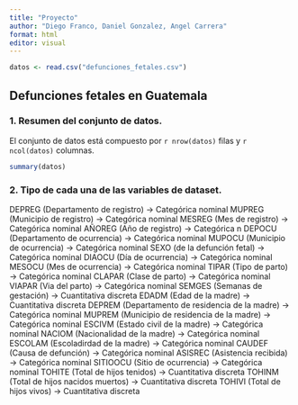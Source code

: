 ```yaml
---
title: "Proyecto"
author: "Diego Franco, Daniel Gonzalez, Angel Carrera"
format: html
editor: visual
---
```


```r
datos <- read.csv("defunciones_fetales.csv")
```

## Defunciones fetales en Guatemala

### 1. Resumen del conjunto de datos.  

El conjunto de datos está compuesto por `r nrow(datos)` filas
y `r ncol(datos)` columnas.

```r
summary(datos)
```

### 2. Tipo de cada una de las variables de dataset.  

DEPREG (Departamento de registro) -> Categórica nominal
MUPREG (Municipio de registro) -> Categórica nominal
MESREG (Mes de registro) -> Categórica nominal
AÑOREG (Año de registro) -> Categórica n
DEPOCU (Departamento de ocurrencia) -> Categórica nominal
MUPOCU (Municipio de ocurrencia) -> Categórica nominal
SEXO (de la defunción fetal) -> Categórica nominal
DIAOCU (Día de ocurrencia) -> Categórica nominal
MESOCU (Mes de ocurrencia) -> Categórica nominal
TIPAR (Tipo de parto) -> Categórica nominal
CLAPAR (Clase de parto) -> Categórica nominal
VIAPAR (Via del parto) -> Categórica nominal
SEMGES (Semanas de gestación) -> Cuantitativa discreta
EDADM (Edad de la madre) -> Cuantitativa discreta
DEPREM (Departamento de residencia de la madre) -> Categórica nominal
MUPREM (Municipio de residencia de la madre) -> Categórica nominal
ESCIVM (Estado civil de la madre) -> Categórica nominal
NACIOM (Nacionalidad de la madre) -> Categórica nominal
ESCOLAM (Escoladirdad de la madre) -> Categórica nominal
CAUDEF (Causa de defunción) -> Categórica nominal
ASISREC (Asistencia recibida) -> Categórica nominal
SITIOOCU (Sitio de ocurrencia) -> Categórica nominal
TOHITE (Total de hijos tenidos) -> Cuantitativa discreta
TOHINM (Total de hijos nacidos muertos) -> Cuantitativa discreta
TOHIVI (Total de hijos vivos) -> Cuantitativa discreta
